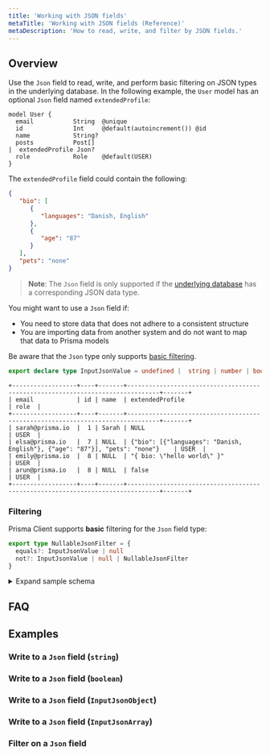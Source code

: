 ```yaml
---
title: 'Working with JSON fields'
metaTitle: 'Working with JSON fields (Reference)'
metaDescription: 'How to read, write, and filter by JSON fields.'
---
```


## Overview

Use the `Json` field to read, write, and perform basic filtering on JSON types in the underlying database. In the following example, the `User` model has an optional `Json` field named `extendedProfile`:

```prisma
model User {
  email           String  @unique
  id              Int     @default(autoincrement()) @id
  name            String?
  posts           Post[]
|  extendedProfile Json?
  role            Role    @default(USER)
}
```

The `extendedProfile` field could contain the following:

```json
{
   "bio": [
      {
         "languages": "Danish, English"
      },
      {
         "age": "87"
      }
   ],
   "pets": "none"
}
```

> **Note**: The `Json` field is only supported if the [underlying database](../../database-connectors) has a corresponding JSON data type.

You might want to use a `Json` field if:

* You need to store data that does not adhere to a consistent structure 
* You are importing data from another system and do not want to map that data to Prisma models

Be aware that the `Json` type only supports [basic filtering](#filtering).


```ts
export declare type InputJsonValue = undefined |  string | number | boolean | null | InputJsonObject | InputJsonArray
```

```no-lines
+------------------+----+-------+-------------------------------------------------------------------------------+-------+
| email            | id | name  | extendedProfile                                                               | role  |
+------------------+----+-------+-------------------------------------------------------------------------------+-------+
| sarah@prisma.io  |  1 | Sarah | NULL                                                                          | USER  |
| elsa@prisma.io   |  7 | NULL  | {"bio": [{"languages": "Danish, English"}, {"age": "87"}], "pets": "none"}    | USER  |
| emily@prisma.io  |  8 | NULL  | "{ bio: \"hello world\" }"                                                    | USER  |
| arun@prisma.io   |  8 | NULL  | false                                                                         | USER  |
+------------------+----+-------+-------------------------------------------------------------------------------+-------+
```

### Filtering

Prisma Client supports **basic** filtering for the `Json` field type:

```ts
export type NullableJsonFilter = {
  equals?: InputJsonValue | null
  not?: InputJsonValue | null | NullableJsonFilter
}
```

<a  id="sample-model"></a>

<details>
  <summary>Expand sample schema</summary>

```prisma
  generator client {
  provider             = "prisma-client-js"
}

datasource db {
  provider = "mysql"
  url      = env("DATABASE_URL")
}

model Post {
  authorId  Int?
  content   String?
  id        Int     @default(autoincrement()) @id
  published Boolean @default(false)
  title     String
  user      User?   @relation(fields: [authorId], references: [id])

  @@index([authorId], name: "authorId")
}

model User {
  email           String  @unique
  id              Int     @default(autoincrement()) @id
  name            String?
  posts           Post[]
  extendedProfile Json?
  role            Role    @default(USER)
}

enum Role {
  ADMIN
  USER
  MODERATOR
}
```

</details>

## FAQ

## Examples

### Write to a `Json` field (`string`)

### Write to a `Json` field (`boolean`)

### Write to a `Json` field (`InputJsonObject`)

### Write to a `Json` field (`InputJsonArray`)

### Filter on a `Json` field